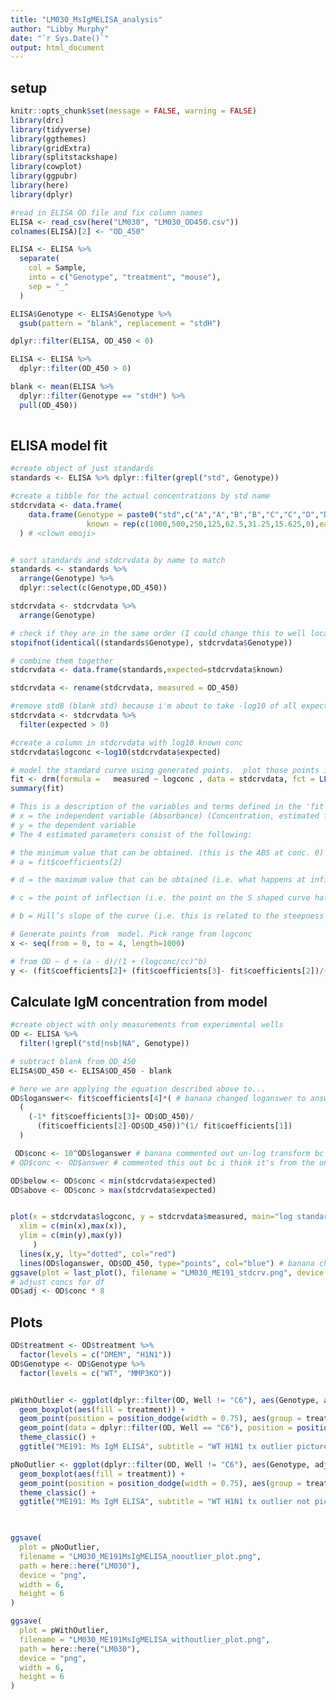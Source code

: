 ```yaml
---
title: "LM030_MsIgMELISA_analysis"
author: "Libby Murphy"
date: "`r Sys.Date()`"
output: html_document
---
```


## setup
```r
knitr::opts_chunk$set(message = FALSE, warning = FALSE)
library(drc)
library(tidyverse) 
library(ggthemes) 
library(gridExtra)
library(splitstackshape)
library(cowplot)
library(ggpubr)
library(here)
library(dplyr) 
```

```r
#read in ELISA OD file and fix column names
ELISA <- read_csv(here("LM030", "LM030_OD450.csv")) 
colnames(ELISA)[2] <- "OD_450"

ELISA <- ELISA %>% 
  separate(
    col = Sample,
    into = c("Genotype", "treatment", "mouse"),
    sep = "_"
  ) 

ELISA$Genotype <- ELISA$Genotype %>%
  gsub(pattern = "blank", replacement = "stdH")

dplyr::filter(ELISA, OD_450 < 0)

ELISA <- ELISA %>%
  dplyr::filter(OD_450 > 0)

blank <- mean(ELISA %>%
  dplyr::filter(Genotype == "stdH") %>%
  pull(OD_450))
  
```


## ELISA model fit
```r
#create object of just standards
standards <- ELISA %>% dplyr::filter(grepl("std", Genotype))

#create a tibble for the actual concentrations by std name
stdcrvdata <- data.frame(
    data.frame(Genotype = paste0("std",c("A","A","B","B","C","C","D","D","E","E","F","F","G","G","H","H")),
                 known = rep(c(1000,500,250,125,62.5,31.25,15.625,0),each=2))
  ) # <clown emoji>


# sort standards and stdcrvdata by name to match
standards <- standards %>% 
  arrange(Genotype) %>% 
  dplyr::select(c(Genotype,OD_450))

stdcrvdata <- stdcrvdata %>%
  arrange(Genotype)

# check if they are in the same order (I could change this to well location?)
stopifnot(identical((standards$Genotype), stdcrvdata$Genotype))

# combine them together
stdcrvdata <- data.frame(standards,expected=stdcrvdata$known)

stdcrvdata <- rename(stdcrvdata, measured = OD_450)

#remove std8 (blank std) because i'm about to take -log10 of all expected and -log10 of 0 is -inf, which is unplottable
stdcrvdata <- stdcrvdata %>% 
  filter(expected > 0)

#create a column in stdcrvdata with log10 known conc
stdcrvdata$logconc <-log10(stdcrvdata$expected)

# model the standard curve using generated points.  plot those points in red.
fit <- drm(formula =   measured ~ logconc , data = stdcrvdata, fct = LL.4()) # banana changed logconc to expected
summary(fit)

# This is a description of the variables and terms defined in the 'fit' model.
# x = the independent variable (Absorbance) (Concentration, estimated from the Absorbance)
# y = the dependent variable 
# The 4 estimated parameters consist of the following:

# the minimum value that can be obtained. (this is the ABS at conc. 0)
# a = fit$coefficients[2] 

# d = the maximum value that can be obtained (i.e. what happens at infinite dose)

# c = the point of inflection (i.e. the point on the S shaped curve halfway between a and d)

# b = Hill’s slope of the curve (i.e. this is related to the steepness of the curve at point c).

# Generate points from  model. Pick range from logconc
x <- seq(from = 0, to = 4, length=1000) 

# from OD ~ d + (a - d)/(1 + (logconc/cc)^b)
y <- (fit$coefficients[2]+ (fit$coefficients[3]- fit$coefficients[2])/(1+(x/fit$coefficients[4])^ fit$coefficients[1])) 
```

## Calculate IgM concentration from model
```r
#create object with only measurements from experimental wells
OD <- ELISA %>% 
  filter(!grepl("std|nsb|NA", Genotype))

# subtract blank from OD_450
ELISA$OD_450 <- ELISA$OD_450 - blank

# here we are applying the equation described above to...
OD$loganswer<- fit$coefficients[4]*( # banana changed loganswer to answer
  (
    (-1* fit$coefficients[3]+ OD$OD_450)/
      (fit$coefficients[2]-OD$OD_450))^(1/ fit$coefficients[1])
  )

 OD$conc <- 10^OD$loganswer # banana commented out un-log transform bc answer is already natural
# OD$conc <- OD$answer # commented this out bc i think it's from the un-log process

OD$below <- OD$conc < min(stdcrvdata$expected)
OD$above <- OD$conc > max(stdcrvdata$expected)


plot(x = stdcrvdata$logconc, y = stdcrvdata$measured, main="log standard curve", # banana changed logconc to expected
  xlim = c(min(x),max(x)),
  ylim = c(min(y),max(y))
     ) 
  lines(x,y, lty="dotted", col="red") 
  lines(OD$loganswer, OD$OD_450, type="points", col="blue") # banana changed OD$loganswer to OD$answer
ggsave(plot = last_plot(), filename = "LM030_ME191_stdcrv.png", device = "png", path = here("LM030"))
# adjust concs for df
OD$adj <- OD$conc * 8

```

## Plots  
```r

OD$treatment <- OD$treatment %>%
  factor(levels = c("DMEM", "H1N1"))
OD$Genotype <- OD$Genotype %>%
  factor(levels = c("WT", "MMP3KO"))


pWithOutlier <- ggplot(dplyr::filter(OD, Well != "C6"), aes(Genotype, adj)) +
  geom_boxplot(aes(fill = treatment)) +
  geom_point(position = position_dodge(width = 0.75), aes(group = treatment)) +
  geom_point(data = dplyr::filter(OD, Well == "C6"), position = position_dodge(width = 0.75), aes(x=Genotype, y=adj, group = treatment), color ="red") +
  theme_classic() +
  ggtitle("ME191: Ms IgM ELISA", subtitle = "WT H1N1 tx outlier pictured") 

pNoOutlier <- ggplot(dplyr::filter(OD, Well != "C6"), aes(Genotype, adj)) +
  geom_boxplot(aes(fill = treatment)) +
  geom_point(position = position_dodge(width = 0.75), aes(group = treatment)) +
  theme_classic() +
  ggtitle("ME191: Ms IgM ELISA", subtitle = "WT H1N1 tx outlier not pictured") 


  
ggsave(
  plot = pNoOutlier,
  filename = "LM030_ME191MsIgMELISA_nooutlier_plot.png",
  path = here::here("LM030"),
  device = "png",
  width = 6,
  height = 6
)

ggsave(
  plot = pWithOutlier,
  filename = "LM030_ME191MsIgMELISA_withoutlier_plot.png",
  path = here::here("LM030"),
  device = "png",
  width = 6,
  height = 6
)
```

